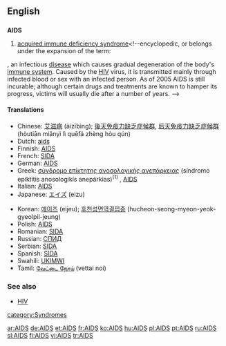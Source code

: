 {{see|aids}}
==English==

==={{acronym}}===
{{wikipedia}}
'''AIDS'''

# {{disease}} [[acquired immune deficiency syndrome]]<!--encyclopedic, or belongs under the expansion of the term:
,  an infectious [[disease]] which causes gradual degeneration of the body's [[immune system]].  Caused by the [[HIV]] virus, it is transmitted mainly through infected blood or sex with an infected person.  As of 2005 AIDS is still incurable; although certain drugs and treatments are known to hamper its progress, victims will usually die after a number of years.
-->

====Translations====
{{trans-top|acquired immune deficiency syndrome}}
*Chinese: [[艾滋病]] (àizībìng); [[後天免疫力缺乏症候群]], [[后天免疫力缺乏症候群]] (hòutiān miǎnyì lì quēfá zhèng hòu qún)
*Dutch: [[aids]] {{m}}
*Finnish: [[AIDS#Finnish|AIDS]]
*French: [[SIDA]] {{m}}
*German: [[AIDS#German|AIDS]]
*Greek: [[σύνδρομο επίκτητης ανοσολογικής ανεπάρκειας]] (síndromo epíktitis anosologikís anepárkias)<sup>(1)</sup> {{n}}, [[AIDS#Greek|AIDS]] {{n}}
*Italian: [[AIDS#Italian|AIDS]]<!--the pronunciation belongs in the Italian entry: (a i di esse)-->
*Japanese: [[エイズ]] (eizu)
{{trans-mid}}
*Korean: [[에이즈]] (eijeu); [[후천성면역결핍증]] (hucheon-seong-myeon-yeok-gyeolpil-jeung)
*Polish: [[AIDS#Polish|AIDS]] {{m}}
*Romanian: [[SIDA]] {{f}}
*Russian: [[СПИД]] {{m}}
*Serbian: [[SIDA]]
*Spanish: [[SIDA]] {{m}}
*Swahili: [[UKIMWI]]<!--the expansion belongs in the Swahili entry: '''U'''gonjwa wa '''K'''inga za '''MWI'''li-->
*Tamil: [[வேட்டை நோய்]] (vettai noi)
{{trans-bottom}}

===See also===
*[[HIV]]

[[category:Syndromes]]

[[ar:AIDS]]
[[de:AIDS]]
[[et:AIDS]]
[[fr:AIDS]]
[[ko:AIDS]]
[[hu:AIDS]]
[[pl:AIDS]]
[[pt:AIDS]]
[[ru:AIDS]]
[[sl:AIDS]]
[[fi:AIDS]]
[[vi:AIDS]]
[[tr:AIDS]]